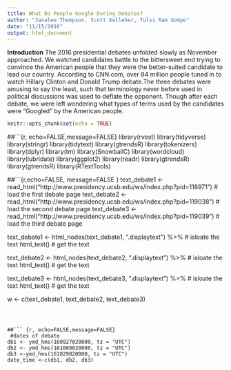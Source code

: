 ```yaml
---
title: What Do People Google During Debates?
author: "Janalee Thompson, Scott Kelleher, Tulsi Ram Gompo"
date: "11/15/2016"
output: html_document
---
```


**Introduction**
  The 2016 presidential debates unfolded slowly as November approached. We watched candidates battle to the bittersweet end trying to convince the American people that they were the better-suited candidate to lead our country. According to CNN.com, over 84 million people tuned in to watch Hillary Clinton and Donald Trump debate.The three debates were amusing to say the least, such that terminology never before used in political discussions was used to deflate the opponent. Though after each debate, we were left wondering what types of terms used by the candidates were “Googled” by the American people. 

```r
knitr::opts_chunk$set(echo = TRUE)
```


##```{r, echo=FALSE,message=FALSE}
library(rvest)
library(tidyverse)
library(stringr)
library(tidytext)
library(gtrendsR)
library(tokenizers)
library(dplyr)
library(tm)
library(SnowballC)
library(wordcloud)
library(lubridate)
library(ggplot2)
library(readr)
library(gtrendsR)
library(gtrendsR)
library(RTextTools)


##```{r,echo=FALSE, message=FALSE }
text_debate1 <- read_html("http://www.presidency.ucsb.edu/ws/index.php?pid=118971")  # load the first debate page
text_debate2 <- read_html("http://www.presidency.ucsb.edu/ws/index.php?pid=119038")   # load the second debate page
text_debate3 <- read_html("http://www.presidency.ucsb.edu/ws/index.php?pid=119039")  # load the third debate page 
    
text_debate1 <- html_nodes(text_debate1, ".displaytext") %>%   # isloate the text
html_text()    # get the text
  
text_debate2 <- html_nodes(text_debate2, ".displaytext") %>% # isloate the text
html_text() # get the text
      
text_debate3 <- html_nodes(text_debate3, ".displaytext") %>% # isloate the text
html_text() # get the text

w <- c(text_debate1, text_debate2, text_debate3)
```



##``` {r, echo=FALSE,message=FALSE}
 #dates of debate
db1 <- ymd_hms(160927020000, tz = "UTC")
db2 <- ymd_hms(161009020000, tz = "UTC")
db3 <-ymd_hms(161029020000, tz = "UTC")
date_time <-c(db1, db2, db3)
```


